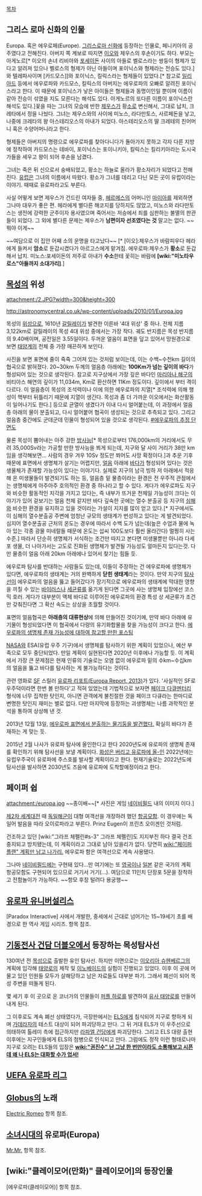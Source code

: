 [[목차]]

== 그리스 로마 신화의 인물 ==
Europa. 혹은 에우로페(Europe). [[그리스로마 신화]]에 등장하는 인물로, 페니키아의 공주였다고 전해진다. 아버지 쪽 계보로 따지면 [[이오]]와 제우스의 후손이기도 하다. 부모는 아게노르[* 이오의 손녀 리비아와 [[포세이돈]] 사이의 아들로 벨로스라는 쌍둥이 형제가 있다고 알려져 있으나 벨로스의 형제가 아닌 아들이며 포이닉스와 형제라는 전승도 있다.]와 텔레파사이며 [카드모스]]와 포이닉스, 킬릭스라는 형제들이 있었다.[* 참고로 [[일리아드]] 등에서 에우로파와 카드모스, 킬릭스의 아버지는 에우로파의 오빠로 알려진 포이닉스라고 한다. 이 때문에 포이닉스가 낳은 아이들은 형제들과 동명이인일 뿐이며 이름이 같아 전승이 섞였을 지도 모른다는 해석도 있다. 아게노르의 또다른 이름이 포이닉스란 해석도 있다.]꽃을 따는 그녀의 모습에 반한 [[제우스]]가 황[[소]]로 변신해서, 그대로 납치, 크레타에서 정을 나눴다. 그녀는 제우스와의 사이에 미노스, 라다만토스, 사르페돈을 낳고, 나중에 크레타의 왕 아스테리오스의 아내가 되었다. 아스테리오스의 딸 크레테의 친어머니 혹은 수양어머니라고 한다. 

형제들은 아버지의 명령으로 에우로파를 찾아다니다가 돌아가지 못하고 각자 다른 지방에 정착하여 카드모스는 테바이, 포이닉스는 포이니키아, 킬릭스는 킬리키아라는 도시국가들을 세우고 왕이 되어 후손을 남겼다.

그녀는 죽은 뒤 신으로서 숭배되었고, 황소는 하늘로 올라가 황소자리가 되었다고 전해진다. [[유럽]]은 그녀의 이름에서 따왔다. 황소가 그녀를 데리고 다닌 모든 곳이 유럽이라는 이야기. 때때로 유로파라고도 부른다.

사실 어떻게 보면 제우스가 건드린 여자들 중, [[헤르메스]]의 어머니인 [[마이아]]를 제외하면 그나마 대우가 좋은 편. 헤라에게 별다른 해코지를 당하지도 않았고, 미노스와 라다만토스는 생전에 강력한 군주이자 용사였으며 죽어서는 저승에서 죄를 심판하는 불멸의 판관들이 되었다. 그 외에 별다른 문제는 제우스가 '''남편이자 선조였다는 것''' 말고는 없다. ~~뭐야 이게~~

~~여담으로 이 집안 어째 소의 운명을 타고났다~~ [* [이오]:제우스가 바람피우다 헤라에게 들켜서 '''암소'''로 둔갑시켰다가 아르고스에게 맡겨짐. 에우로파:제우스가 '''황소'''로 둔갑해서 납치. 미노스:포세이돈의 저주로 아내가 '''수소'''한테 꽃히는 바람에 '''[wiki:"미노타우로스"아들까지 소대가리]'''.]

== [[목성]]의 위성 ==
attachment:/2.JPG?width=300&height=300

http://astronomycentral.co.uk/wp-content/uploads/2010/01/Europa.jpg

목성의 [[위성]]으로, 1610년 [[갈릴레이]]가 발견한 이른바 '4대 위성' 중 하나. 전체 지름 3,122km로 갈릴레이의 목성 4대 위성 중에서는 가장 작다. 궤도 반지름은 목성 반지름의 9.40배이며, 공전일은 3.55일이다. 두꺼운 얼음이 표면을 덮고 있어서 망원경으로 보면 [[태양계]]의 천체 중 가장 매끈하게 보인다.

사진을 보면 표면에 줄이 죽죽 그어져 있는 것처럼 보이는데, 이는 수백~수천km 길이의 협곡으로 밝혀졌다. 20~30km 두께의 얼음층 아래에는 '''100Km가 넘는 깊이의 바다'''가 형성되어 있는 것으로 생각된다. 참고로 지구상에서 가장 깊은 바다인 [[마리아나 해구]]의 비티아스 해연의 깊이가 11,034m, Km로 환산하면 11Km 정도이다. 깊이에서 부터 격이 다르다. 이 얼음층이 목성의 조석력이나 이에 의한 에우로파의 지열[* 조석력에 의해 행성이 핵부터 뒤틀리기 때문에 지열이 생긴다. 목성과 좀 더 가까운 이오에서는 화산활동이 일어나기도 한다.] 등으로 균열이 생겼다가 이내 다시 얼어붙는데, 이 과정에서 얼음층 아래의 물이 분출되고, 다시 얼어붙어 협곡이 생성되는 것으로 추측되고 있다. 그리고 얼음층 중간에도 군데군데 민물이 형성되어 있을 것으로 생각된다. [http://upload.wikimedia.org/wikipedia/commons/4/4a/Europa_poster.svg #에우로파의 추정 단면도]

물론 목성이 뿜어내는 아주 강한 [[방사능]][* 목성으로부터 176,000km의 거리에서도 무려 35,000Sv라는 가공할 만한 방사능을 쬐게 되는데, 지구와 달 사이 거리가 38만 km임을 생각해보면... 사람의 경우 겨우 10Sv 정도만 쬐어도 사망 확정이다.]과 추운 기후 때문에 표면에서 생명체가 살기는 어렵지만, [[얼음]] 아래에 [[바다]]가 형성되어 있다는 것은 생물체가 존재할 가능성이 있다는 이야기다. 실제로 지구의 남극 빙하 저 아래에서 적응해 온 미생물들이 발견되기도 하는 등, 얼음층 밑 물층이라는 환경은 전 우주적 관점에서는 생명체에게 아주아주 호의적인 환경 중 하나라고 할 수 있다. 게다가 에우로파도 지구와 비슷한 활동적인 지각을 가지고 있다는, 즉 내부가 뜨거운 천체일 가능성이 크다는 이야기가 있어 겉보기는 얼음 천체 같지만 바다 깊숙한 곳에는 열수 분출공 등 지구의 [[심해]]와 비슷한 환경을 유지하고 있을 것이라는 가설이 지지를 많이 얻고 있다.[* 지구에서도 이 심해의 열수분출공 주변에 엄청난 규모의 생태계가 번성하고 있다는 게 발견되었다. 심지어 열수분출공 근처의 온도는 경우에 따라서 수백 도가 넘는데(높은 수업과 물에 녹아 있는 각종 광물 미네랄들 때문에 온도는 섭씨 100도보다 훨씬 올라간다) 멀쩡히 사는 수준.] 따라서 단순히 생명체가 서식하는 조건만 따지고 본다면 미생물뿐만 아니라 다세포 생물, 더 나아가서는 고도로 진화된 생명체가 발견될 가능성도 얼마든지 있다는것. 다만 물층이 얼음 아래 20km 아래에나 있어서 찾기는 힘들 듯.

에우로파 탐사를 반대하는 사람들도 있는데, 이들이 주장하는 건 에우로파에 생명체가 있다면, 에우로파의 생태계는 거의 완벽하게 '''닫힌 생태계'''라는 것이다. 만약 지구의 [[탐사선]]이 에우로파의 얼음을 뚫고 들어갔다가 장기적으로 에우로파의 생태계에 막대한 영향을 끼칠 수 있는 [[바이러스]]나 [[세균]]류를 옮기게 된다면 그곳에 사는 생명체 입장에선 코스믹 호러. 게다가 대부분이 액체 바다로 이루어진 에우로파의 환경 특성 상 세균류가 조건만 갖춰진다면 그 확산 속도는 상상을 초월할 것이다. 

표면의 얼음협곡은 '''아래층의 대류현상'''에 의해 만들어진 것이기에, 만약 바다 아래에 유기물이 형성되었다면 이 협곡에서 다량의 유기화합물을 찾을 가능성이 크다고 한다. [http://bbs2.ruliweb.daum.net/gaia/do/ruliweb/default/read?articleId=18360476&bbsId=G005&itemId=145 에우로파의 생명체 존재 가능성에 대하여 참고할 만한 포스팅]

[[NASA]]와 ESA(유럽 우주 기구)에서 생명체를 탐사하기 위한 계획이 있었으나, 예산 부족으로 모두 중단되었다. 만일 계획이 실현된다면 2020년 이후에나 가능할 듯. 이 계획에서 가장 큰 문제점은 현재 인류의 기술로는 오염 없이 에우로파 밑의 수km~수십km의 얼음을 뚫고 바다를 탐사하는 게 불가능하다는 것이다.

관련 영화로 [[SF]] 스릴러 [http://movie.daum.net/moviedetail/moviedetailMain.do?movieId=80174 유로파 리포트(Europa Report, 2013)]가 있다. '사실적인 SF로 우주덕이라면 한번 볼 만하다'고 적혀 있었는데 기법적으로 보자면 [[페이크 다큐멘터리]] 형식에 너무 집착한 탓인지, 아니면 관객에게 불친절한 것을 페이크 다큐라는 한마디로 변명한 탓인지 재미는 별로 없다. 다만 마지막에 등장하는 괴생명체는 나름 과학적인 분석을 통하여 상상해 낸 것.

2013년 12월 13일, [http://news.naver.com/main/hotissue/read.nhn?mid=hot&sid1=105&cid=304904&iid=23068531&oid=001&aid=0006648098&ptype=021 에우로파 표면에서 분출하는 물기둥을 발견했다.] 확실히 바다가 존재하는 게 맞는 듯.

2015년 2월 나사가 유로파 탐사에 올인한다고 한다 2020년도에 유로파의 생명체 존재를 확인하기 위해 탐사선을 보낼 계획이다. [http://news.naver.com/main/read.nhn?mode=LSD&mid=sec&sid1=105&oid=437&aid=0000067338 화성은 버리고 유로파에 올-인]
2022년에는 유럽우주국이 유로파에 주스호를 발사할 계획이라고 한다. 현재기술로는 2022년도에 탐사선을 발사하면 2030년도 즈음에 유로파에 도착할예정이라고 한다.
== 페이퍼 쉽 ==
attachment:/europa.jpg
~~종이배~~[* 사진은 게임 [[네이비필드]] 내의 이미지 이다.]

[[제2차 세계대전]] 때 [[독일]]해군이 대형 여객선을 개장하려 했던 [[항공모함]]. 이 경우에는 독일어 발음을 따라 오이로파라고 부른다. Prinz Eugen이 프린츠 오이겐인 것처럼.

건조하고 있던 [wiki:"그라프 체펠린#s-3" 그라프 체펠린]도 지지부진 하다 결국 건조중지되고 방치됐는데, 이 계획이라고 그대로 남아 있을리가 없다. 당연히 [[wiki:"페이퍼 플랜" 계획만 남고 나가리.]] 에우로파 함은 여객선으로 계속 사용됐다.

그나마 [[네이비필드]]에는 구현돼 있다...만 여기에는 또 [[영국]]이나 [[일본]] 같은 국가의 계획 항공모함도 구현되어 있으므로 거기서 거기(…). 여담으로 11인치 단장포 5문을 장착하고 전함놀이가 가능하다. ~~항모 후장 털려다 용궁행~~

== [[유로파 유니버설리스]] ==
[Paradox Interactive] 사에서 개발한, 중세에서 근대로 넘어가는 15~19세기 초를 배경으로 한 역사 게임 시리즈. 항목 참조.

== [[기동전사 건담 더블오]]에서 등장하는 목성탐사선 ==
130여년 전 [[목성]]으로 출발한 유인 탐사선. 하지만 이면으로는 [[이오리아 슈헨베르그]]의 계획에 입각해 [[태양로]]의 제작 및 [[이노베이드]]의 실험이 진행되고 있었다. 이후 이 곳에 머물고 있던 인원들 모두가 살해당하고 남은 자료들도 대부분 파기. 그래서 폐선이 되어 목성 주변을 떠돌게 된다. 

몇 세기 후 이 곳으로 온 코너가의 인물들이 [[퍼플 하로]]를 발견하여 [[유사 태양로]]를 만들어내게 된다.

그 이후로도 계속 폐선 상태였다가, 극장판에서는 [[ELS]]에게 침식되어 지구로 향하게 되며 [[가데라자]]의 테스트 대상이 되어 파괴당하고 만다. 그 뒤 거대 ELS가 이 우주선으로 의태하여 톨레미 측에 접근하지만 [[라파엘 건담]]에게 파괴당한다. 그리고 ELS 대량 출현 이후에는 지구인들에게 ELS의 첨병으로 인식되고 만다. 그럼에도 정작 이런 형태로나마 지구로 오려는 ELS들의 입장은 '''[[wiki:"권진수" 난 그냥 한 번만이라도 소통해보고 시픈데 왜 나 ELS는 대화할 수가 업서!]]''' 

== [[UEFA 유로파 리그]] ==

== [[Globus]]의 노래 ==
[[Electric Romeo]] 항목 참조.

== [[소녀시대]]의 유로파(Europa) ==
[[Mr.Mr.]] 항목 참조.

== [wiki:"클레이모어(만화)" 클레이모어]의 등장인물 ==
[에우로파(클레이모어)] 항목 참조.
